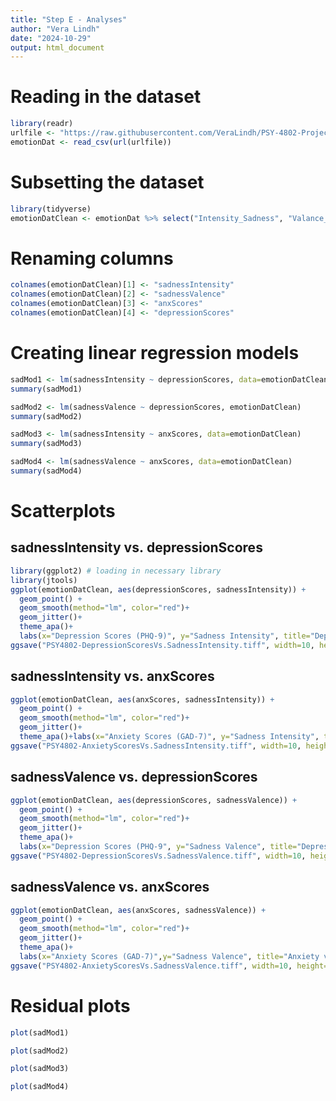 ---
title: "Step E - Analyses"
author: "Vera Lindh"
date: "2024-10-29"
output: html_document
---

# Reading in the dataset

```{r}
library(readr)
urlfile <- "https://raw.githubusercontent.com/VeraLindh/PSY-4802-Project-Analyses/refs/heads/main/Psychiatric%20Symptoms%20and%20Emotion%20Perception%20Dataset%20Final.csv"
emotionDat <- read_csv(url(urlfile))
```

# Subsetting the dataset

```{r}
library(tidyverse)
emotionDatClean <- emotionDat %>% select("Intensity_Sadness", "Valance_Sadness", "GAD7_Anxiety", "PHQ9Depression")
```

# Renaming columns

```{r}
colnames(emotionDatClean)[1] <- "sadnessIntensity"
colnames(emotionDatClean)[2] <- "sadnessValence" 
colnames(emotionDatClean)[3] <- "anxScores"
colnames(emotionDatClean)[4] <- "depressionScores"
```

# Creating linear regression models

```{r}
sadMod1 <- lm(sadnessIntensity ~ depressionScores, data=emotionDatClean)
summary(sadMod1)

sadMod2 <- lm(sadnessValence ~ depressionScores, emotionDatClean)
summary(sadMod2)

sadMod3 <- lm(sadnessIntensity ~ anxScores, data=emotionDatClean)
summary(sadMod3)

sadMod4 <- lm(sadnessValence ~ anxScores, data=emotionDatClean)
summary(sadMod4)
```

# Scatterplots 

## sadnessIntensity vs. depressionScores
```{r}
library(ggplot2) # loading in necessary library
library(jtools)
ggplot(emotionDatClean, aes(depressionScores, sadnessIntensity)) + 
  geom_point() + 
  geom_smooth(method="lm", color="red")+
  geom_jitter()+
  theme_apa()+
  labs(x="Depression Scores (PHQ-9)", y="Sadness Intensity", title="Depression vs Sadness Intensity")
ggsave("PSY4802-DepressionScoresVs.SadnessIntensity.tiff", width=10, height=10, units="in", dpi=300)
```

## sadnessIntensity vs. anxScores
```{r}
ggplot(emotionDatClean, aes(anxScores, sadnessIntensity)) + 
  geom_point() + 
  geom_smooth(method="lm", color="red")+
  geom_jitter()+
  theme_apa()+labs(x="Anxiety Scores (GAD-7)", y="Sadness Intensity", title="Anxiety vs Sadness Intensity") 
ggsave("PSY4802-AnxietyScoresVs.SadnessIntensity.tiff", width=10, height=10, units="in", dpi=300)
```

## sadnessValence vs. depressionScores
```{r}
ggplot(emotionDatClean, aes(depressionScores, sadnessValence)) + 
  geom_point() + 
  geom_smooth(method="lm", color="red")+
  geom_jitter()+
  theme_apa()+
  labs(x="Depression Scores (PHQ-9", y="Sadness Valence", title="Depression vs Sadness Valence")
ggsave("PSY4802-DepressionScoresVs.SadnessValence.tiff", width=10, height=10, units="in", dpi=300)
```

## sadnessValence vs. anxScores
```{r}
ggplot(emotionDatClean, aes(anxScores, sadnessValence)) +
  geom_point() + 
  geom_smooth(method="lm", color="red")+
  geom_jitter()+
  theme_apa()+
  labs(x="Anxiety Scores (GAD-7)",y="Sadness Valence", title="Anxiety vs Sadness Valence")
ggsave("PSY4802-AnxietyScoresVs.SadnessValence.tiff", width=10, height=10, units="in", dpi=300)
```

# Residual plots

```{r}
plot(sadMod1)
```

```{r}
plot(sadMod2)
```

```{r}
plot(sadMod3)
```

```{r}
plot(sadMod4)
```
